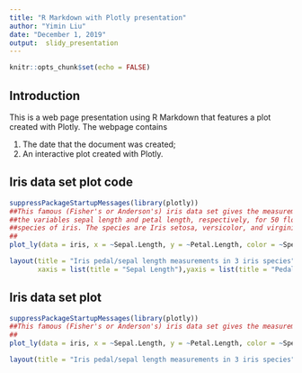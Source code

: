 ```yaml
---
title: "R Markdown with Plotly presentation"
author: "Yimin Liu"
date: "December 1, 2019"
output:  slidy_presentation
---
```


```r
knitr::opts_chunk$set(echo = FALSE)
```



## Introduction

This is a web page presentation using R Markdown that features a plot created with Plotly. The webpage contains 

1. The date that the document was created;
2. An interactive plot created with Plotly. 

## Iris data set plot code

```r

suppressPackageStartupMessages(library(plotly))
##This famous (Fisher's or Anderson's) iris data set gives the measurements in centimeters of 
##the variables sepal length and petal length, respectively, for 50 flowers from each of 3
##species of iris. The species are Iris setosa, versicolor, and virginica
##
plot_ly(data = iris, x = ~Sepal.Length, y = ~Petal.Length, color = ~Species, colors = "Set1") %>%

layout(title = "Iris pedal/sepal length measurements in 3 iris species", 
       xaxis = list(title = "Sepal Length"),yaxis = list(title = "Pedal Length"))

```

## Iris data set plot 
```r

suppressPackageStartupMessages(library(plotly))
##This famous (Fisher's or Anderson's) iris data set gives the measurements in centimeters of the variables sepal length and petal length, respectively, for 50 flowers from each of 3 species of iris. The species are Iris setosa, versicolor, and virginica
##
plot_ly(data = iris, x = ~Sepal.Length, y = ~Petal.Length, color = ~Species, colors = "Set1") %>%

layout(title = "Iris pedal/sepal length measurements in 3 iris species", xaxis = list(title = "Sepal Length"),yaxis = list(title = "Pedal Length"))

```
